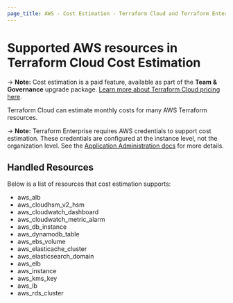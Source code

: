 ```yaml
---
page_title: AWS - Cost Estimation - Terraform Cloud and Terraform Enterprise
---
```


# Supported AWS resources in Terraform Cloud Cost Estimation

-> **Note:** Cost estimation is a paid feature, available as part of the **Team & Governance** upgrade package. [Learn more about Terraform Cloud pricing here](https://www.hashicorp.com/products/terraform/pricing).

Terraform Cloud can estimate monthly costs for many AWS Terraform resources.

-> **Note:** Terraform Enterprise requires AWS credentials to support cost estimation. These credentials are configured at the instance level, not the organization level. See the [Application Administration docs](/enterprise/admin/application/integration) for more details.

## Handled Resources

Below is a list of resources that cost estimation supports:

* aws_alb
* aws_cloudhsm_v2_hsm
* aws_cloudwatch_dashboard
* aws_cloudwatch_metric_alarm
* aws_db_instance
* aws_dynamodb_table
* aws_ebs_volume
* aws_elasticache_cluster
* aws_elasticsearch_domain
* aws_elb
* aws_instance
* aws_kms_key
* aws_lb
* aws_rds_cluster
